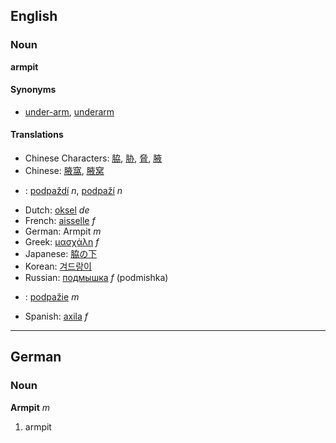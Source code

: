 ==English==
===Noun===
'''armpit'''

====Synonyms====
*[[under-arm]], [[underarm]]

====Translations====
*Chinese Characters: [[脇]], [[胁]], [[脅]], [[腋]]
*Chinese: [[腋窩]], [[腋窝]]
*{{cz}}: [[podpaždí]] ''n'', [[podpaží]] ''n''
*Dutch: [[oksel]] ''de''
*French: [[aisselle]] ''f''
*German: Armpit ''m''
*Greek: [[μασχάλη]] ''f''
*Japanese: [[脇の下]]
*Korean: [[겨드랑이]]
*Russian: [[подмышка]] ''f'' (podmishka)
*{{sk}}: [[podpažie]] ''m''
*Spanish: [[axila]] ''f''

----

==German==
===Noun===
'''Armpit''' ''m''

# armpit